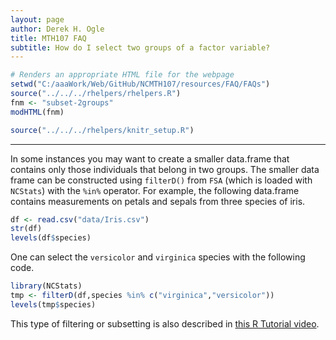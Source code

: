 ```yaml
---
layout: page
author: Derek H. Ogle
title: MTH107 FAQ
subtitle: How do I select two groups of a factor variable?
---
```


```r
# Renders an appropriate HTML file for the webpage
setwd("C:/aaaWork/Web/GitHub/NCMTH107/resources/FAQ/FAQs")
source("../../../rhelpers/rhelpers.R")
fnm <- "subset-2groups"
modHTML(fnm)
```

```r
source("../../../rhelpers/knitr_setup.R")
```

----

In some instances you may want to create a smaller data.frame that contains only those individuals that belong in two groups.  The smaller data frame can be constructed using `filterD()` from `FSA` (which is loaded with `NCStats`) with the `%in%` operator.  For example, the following data.frame contains measurements on petals and sepals from three species of iris.
```r
df <- read.csv("data/Iris.csv")
str(df)
levels(df$species)
```

One can select the `versicolor` and `virginica` species with the following code.
```r
library(NCStats)
tmp <- filterD(df,species %in% c("virginica","versicolor"))
levels(tmp$species)
```

This type of filtering or subsetting is also described in [this R Tutorial video](https://vimeo.com/user45324800/filterd).
